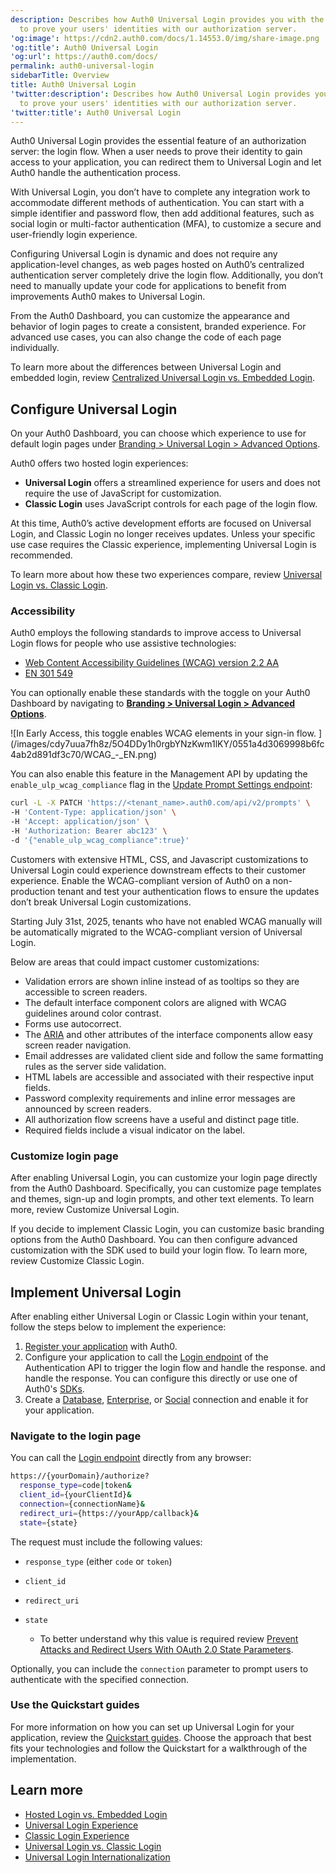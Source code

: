 ```yaml
---
description: Describes how Auth0 Universal Login provides you with the means
  to prove your users' identities with our authorization server.
'og:image': https://cdn2.auth0.com/docs/1.14553.0/img/share-image.png
'og:title': Auth0 Universal Login
'og:url': https://auth0.com/docs/
permalink: auth0-universal-login
sidebarTitle: Overview
title: Auth0 Universal Login
'twitter:description': Describes how Auth0 Universal Login provides you with the means
  to prove your users' identities with our authorization server.
'twitter:title': Auth0 Universal Login
---
```

Auth0 <Tooltip tip="Universal Login: Your application redirects to Universal Login, hosted on Auth0's Authorization Server, to verify a user's identity." cta="View Glossary" href="/glossary?term=Universal+Login">Universal Login</Tooltip> provides the essential feature of an <Tooltip tip="Universal Login: Your application redirects to Universal Login, hosted on Auth0's Authorization Server, to verify a user's identity." cta="View Glossary" href="/glossary?term=authorization+server">authorization server</Tooltip>: the login flow. When a user needs to prove their identity to gain access to your application, you can redirect them to Universal Login and let Auth0 handle the authentication process.

With Universal Login, you don’t have to complete any integration work to accommodate different methods of authentication. You can start with a simple identifier and password flow, then add additional features, such as social login or <Tooltip tip="Multi-factor authentication (MFA): User authentication process that uses a factor in addition to username and password such as a code via SMS." cta="View Glossary" href="/glossary?term=multi-factor+authentication">multi-factor authentication</Tooltip> (MFA), to customize a secure and user-friendly login experience.

Configuring Universal Login is dynamic and does not require any application-level changes, as web pages hosted on Auth0’s centralized <Tooltip tip="Authentication Server: Server that confirms or denies a user’s identity." cta="View Glossary" href="/glossary?term=authentication+server">authentication server</Tooltip> completely drive the login flow. Additionally, you don’t need to manually update your code for applications to benefit from improvements Auth0 makes to Universal Login.

From the <Tooltip tip="Auth0 Dashboard: Auth0's main product to configure your services." cta="View Glossary" href="/glossary?term=Auth0+Dashboard">Auth0 Dashboard</Tooltip>, you can customize the appearance and behavior of login pages to create a consistent, branded experience. For advanced use cases, you can also change the code of each page individually.

To learn more about the differences between Universal Login and embedded login, review [Centralized Universal Login vs. Embedded Login](/authenticate/login/universal-vs-embedded-login).

## Configure Universal Login

On your Auth0 Dashboard, you can choose which experience to use for default login pages under [Branding > Universal Login > Advanced Options](https://manage.auth0.com/#/universal-login/customizations-new).

Auth0 offers two hosted login experiences:

* **Universal Login** offers a streamlined experience for users and does not require the use of JavaScript for customization.
* **Classic Login** uses JavaScript controls for each page of the login flow.

At this time, Auth0’s active development efforts are focused on Universal Login, and Classic Login no longer receives updates. Unless your specific use case requires the Classic experience, implementing Universal Login is recommended.

To learn more about how these two experiences compare, review [Universal Login vs. Classic Login](/authenticate/login/auth0-universal-login/universal-login-vs-classic-login).

### Accessibility

Auth0 employs the following standards to improve access to Universal Login flows for people who use assistive technologies:

* [Web Content Accessibility Guidelines (WCAG) version 2.2 AA](https://www.w3.org/WAI/standards-guidelines/wcag/)
* [EN 301 549](https://www.etsi.org/human-factors-accessibility/en-301-549-v3-the-harmonized-european-standard-for-ict-accessibility)

You can optionally enable these standards with the toggle on your Auth0 Dashboard by navigating to [**Branding > Universal Login > Advanced Options**](https://manage.auth0.com/#/universal-login/customizations-new).

<Frame>![In Early Access, this toggle enables WCAG elements in your sign-in flow. ](/images/cdy7uua7fh8z/5O4DDy1h0rgbYNzKwm1lKY/0551a4d3069998b6fc4ab2d891df3c70/WCAG_-_EN.png)</Frame>

You can also enable this feature in the <Tooltip tip="Management API: A product to allow customers to perform administrative tasks." cta="View Glossary" href="/glossary?term=Management+API">Management API</Tooltip> by updating the `enable_ulp_wcag_compliance` flag in the [Update Prompt Settings endpoint](https://auth0.com/docs/api/management/v2/prompts/patch-prompts):

```bash cURL lines
curl -L -X PATCH 'https://<tenant_name>.auth0.com/api/v2/prompts' \
-H 'Content-Type: application/json' \
-H 'Accept: application/json' \
-H 'Authorization: Bearer abc123' \
-d '{"enable_ulp_wcag_compliance":true}'
```






Customers with extensive HTML, CSS, and Javascript customizations to Universal Login could experience downstream effects to their customer experience. Enable the WCAG-compliant version of Auth0 on a non-production tenant and test your authentication flows to ensure the updates don’t break Universal Login customizations.

<Callout icon="file-lines" color="#0EA5E9" iconType="regular">

Starting July 31st, 2025, tenants who have not enabled WCAG manually will be automatically migrated to the WCAG-compliant version of Universal Login.

</Callout>

Below are areas that could impact customer customizations:

* Validation errors are shown inline instead of as tooltips so they are accessible to screen readers.
* The default interface component colors are aligned with WCAG guidelines around color contrast.
* Forms use autocorrect.
* The [ARIA](https://www.w3.org/WAI/standards-guidelines/aria/) and other attributes of the interface components allow easy screen reader navigation.
* Email addresses are validated client side and follow the same formatting rules as the server side validation.
* HTML labels are accessible and associated with their respective input fields.
* Password complexity requirements and inline error messages are announced by screen readers.
* All <Tooltip tip="Authorization Flow: Authorization grant (or workflow) specified in the OAuth 2.0 framework." cta="View Glossary" href="/glossary?term=authorization+flow">authorization flow</Tooltip> screens have a useful and distinct page title.
* Required fields include a visual indicator on the label.

### Customize login page

After enabling Universal Login, you can customize your login page directly from the Auth0 Dashboard. Specifically, you can customize page templates and themes, sign-up and login prompts, and other text elements. To learn more, review Customize Universal Login.

If you decide to implement Classic Login, you can customize basic branding options from the Auth0 Dashboard. You can then configure advanced customization with the SDK used to build your login flow. To learn more, review Customize Classic Login.

## Implement Universal Login

After enabling either Universal Login or Classic Login within your tenant, follow the steps below to implement the experience:

1. [Register your application](/get-started/auth0-overview/create-applications) with Auth0.
2. Configure your application to call the [Login endpoint](https://auth0.com/docs/api/authentication#login) of the Authentication API to trigger the login flow and handle the response. and handle the response. You can configure this directly or use one of Auth0's [SDKs](/libraries).
3. Create a [Database](/get-started/applications/set-up-database-connections), [Enterprise](/authenticate/enterprise-connections), or [Social](/authenticate/identity-providers/social-identity-providers) connection and enable it for your application.

### Navigate to the login page

You can call the [Login endpoint](https://auth0.com/docs/api/authentication#login) directly from any browser:

```bash cURL lines
https://{yourDomain}/authorize?
  response_type=code|token&
  client_id={yourClientId}&
  connection={connectionName}&
  redirect_uri={https://yourApp/callback}&
  state={state}
```






The request must include the following values:

* `response_type` (either `code` or `token`)
* `client_id`
* `redirect_uri`
* `state`

  + To better understand why this value is required review [Prevent Attacks and Redirect Users With OAuth 2.0 State Parameters](/secure/attack-protection/state-parameters).

Optionally, you can include the `connection` parameter to prompt users to authenticate with the specified connection.

### Use the Quickstart guides

For more information on how you can set up Universal Login for your application, review the [Quickstart guides](/quickstarts). Choose the approach that best fits your technologies and follow the Quickstart for a walkthrough of the implementation.

## Learn more

* [Hosted Login vs. Embedded Login](/authenticate/login/universal-vs-embedded-login)
* [Universal Login Experience](/authenticate/login/auth0-universal-login/universal-login-vs-classic-login/universal-experience)
* [Classic Login Experience](/authenticate/login/auth0-universal-login/universal-login-vs-classic-login/classic-experience)
* [Universal Login vs. Classic Login](/authenticate/login/auth0-universal-login/universal-login-vs-classic-login)
* [Universal Login Internationalization](/customize/internationalization-and-localization/universal-login-internationalization)